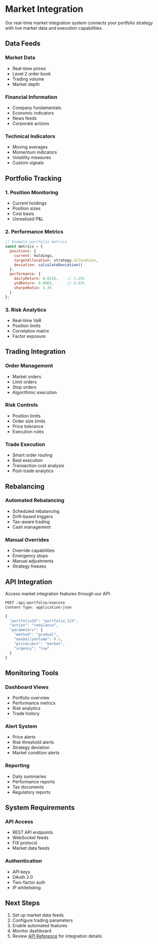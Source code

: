 # Market Integration

Our real-time market integration system connects your portfolio strategy with live market data and execution capabilities.

## Data Feeds

### Market Data
- Real-time prices
- Level 2 order book
- Trading volume
- Market depth

### Financial Information
- Company fundamentals
- Economic indicators
- News feeds
- Corporate actions

### Technical Indicators
- Moving averages
- Momentum indicators
- Volatility measures
- Custom signals

## Portfolio Tracking

### 1. Position Monitoring
- Current holdings
- Position sizes
- Cost basis
- Unrealized P&L

### 2. Performance Metrics
```javascript
// Example portfolio metrics
const metrics = {
  positions: {
    current: holdings,
    targetAllocation: strategy.allocation,
    deviation: calculateDeviation()
  },
  performance: {
    dailyReturn: 0.0125,    // 1.25%
    ytdReturn: 0.0865,      // 8.65%
    sharpeRatio: 1.35
  }
};
```

### 3. Risk Analytics
- Real-time VaR
- Position limits
- Correlation matrix
- Factor exposure

## Trading Integration

### Order Management
- Market orders
- Limit orders
- Stop orders
- Algorithmic execution

### Risk Controls
- Position limits
- Order size limits
- Price tolerance
- Execution rules

### Trade Execution
- Smart order routing
- Best execution
- Transaction cost analysis
- Post-trade analytics

## Rebalancing

### Automated Rebalancing
- Scheduled rebalancing
- Drift-based triggers
- Tax-aware trading
- Cash management

### Manual Overrides
- Override capabilities
- Emergency stops
- Manual adjustments
- Strategy freezes

## API Integration

Access market integration features through our API:

```javascript
POST /api/portfolio/execute
Content-Type: application/json

{
  "portfolioId": "portfolio_123",
  "action": "rebalance",
  "parameters": {
    "method": "gradual",
    "maxDailyVolume": 0.1,
    "priceLimit": "market",
    "urgency": "low"
  }
}
```

## Monitoring Tools

### Dashboard Views
- Portfolio overview
- Performance metrics
- Risk analytics
- Trade history

### Alert System
- Price alerts
- Risk threshold alerts
- Strategy deviation
- Market condition alerts

### Reporting
- Daily summaries
- Performance reports
- Tax documents
- Regulatory reports

## System Requirements

### API Access
- REST API endpoints
- WebSocket feeds
- FIX protocol
- Market data feeds

### Authentication
- API keys
- OAuth 2.0
- Two-factor auth
- IP whitelisting

## Next Steps

1. Set up market data feeds
2. Configure trading parameters
3. Enable automated features
4. Monitor dashboard
5. Review [API Reference](/api) for integration details
